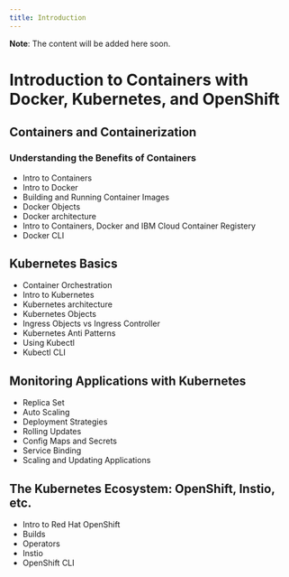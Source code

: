 ```yaml
---
title: Introduction
---
```



<Callout emoji="⚠️">**Note**: The content will be added here soon.</Callout>

# Introduction to Containers with Docker, Kubernetes, and OpenShift

## Containers and Containerization

### Understanding the Benefits of Containers

-   Intro to Containers
-   Intro to Docker
-   Building and Running Container Images
-   Docker Objects
-   Docker architecture
-   Intro to Containers, Docker and IBM Cloud Container Registery
-   Docker CLI

## Kubernetes Basics

-   Container Orchestration
-   Intro to Kubernetes
-   Kubernetes architecture
-   Kubernetes Objects
-   Ingress Objects vs Ingress Controller
-   Kubernetes Anti Patterns
-   Using Kubectl
-   Kubectl CLI

## Monitoring Applications with Kubernetes

-   Replica Set
-   Auto Scaling
-   Deployment Strategies
-   Rolling Updates
-   Config Maps and Secrets
-   Service Binding
-   Scaling and Updating Applications

## The Kubernetes Ecosystem: OpenShift, Instio, etc.

-   Intro to Red Hat OpenShift
-   Builds
-   Operators
-   Instio
-   OpenShift CLI
